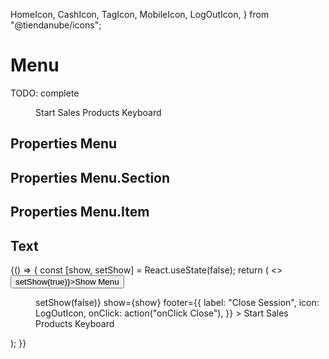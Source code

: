   HomeIcon,
  CashIcon,
  TagIcon,
  MobileIcon,
  LogOutIcon,
} from "@tiendanube/icons";


<Meta title="Components/Menu" component={Menu} />

# Menu

TODO: complete

<Preview>
  <Story
    name="default"
    parameters={{ decorators: [withKnobs, withA11y], layout: "fullscreen" }}
  >
    <div className="fullscreen-container">
      <Menu
        title={text("title", "Store nimbus")}
        href="http://www.tiendanube.com"
        footer={{
          label: "Close Session",
          icon: LogOutIcon,
          onClick: action("onClick Close"),
        }}
      >
        <Menu.Section>
          <Menu.Item icon={HomeIcon} onClick={action("onClick Start")} active>
            Start
          </Menu.Item>
        </Menu.Section>
        <Menu.Section title="Manage">
          <Menu.Item icon={CashIcon} onClick={action("onClick Sales")}>
            Sales
          </Menu.Item>
          <Menu.Item icon={TagIcon} onClick={action("onClick Products")}>
            Products
          </Menu.Item>
        </Menu.Section>
        <Menu.Section title="Enhance">
          <Menu.Item icon={MobileIcon} onClick={action("onClick Keyboard")}>
            Keyboard
          </Menu.Item>
        </Menu.Section>
      </Menu>
    </div>
  </Story>
</Preview>

## Properties Menu

<Props of={Menu} />

## Properties Menu.Section

<Props of={Menu.Section} />

## Properties Menu.Item

<Props of={Menu.Item} />

## Text

<Preview>
  <Story name="test" parameters={{ decorators: [withKnobs, withA11y] }}>
    {() => {
      const [show, setShow] = React.useState(false);
      return (
        <>
          <Button onClick={() => setShow(true)}>Show Menu</Button>
          <Menu
            title={text("title", "Store nimbus")}
            href="http://www.tiendanube.com"
            onClose={() => setShow(false)}
            show={show}
            footer={{
              label: "Close Session",
              icon: LogOutIcon,
              onClick: action("onClick Close"),
            }}
          >
            <Menu.Section>
              <Menu.Item
                icon={HomeIcon}
                onClick={action("onClick Start")}
                active
              >
                Start
              </Menu.Item>
            </Menu.Section>
            <Menu.Section title="Manage">
              <Menu.Item icon={CashIcon} onClick={action("onClick Sales")}>
                Sales
              </Menu.Item>
              <Menu.Item icon={TagIcon} onClick={action("onClick Products")}>
                Products
              </Menu.Item>
            </Menu.Section>
            <Menu.Section title="Enhance">
              <Menu.Item icon={MobileIcon} onClick={action("onClick Keyboard")}>
                Keyboard
              </Menu.Item>
            </Menu.Section>
          </Menu>
        </>
      );
    }}
  </Story>
</Preview>
